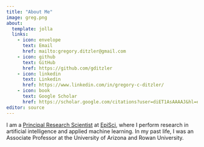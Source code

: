 ```yaml
---
title: "About Me"
image: greg.png
about:
  template: jolla
  links: 
    - icon: envelope
      text: Email
      href: mailto:gregory.ditzler@gmail.com
    - icon: github
      text: GitHub
      href: https://github.com/gditzler
    - icon: linkedin
      text: Linkedin
      href: https://www.linkedin.com/in/gregory-c-ditzler/
    - icon: book
      text: Google Scholar
      href: https://scholar.google.com/citations?user=diET1AsAAAAJ&hl=en
editor: source
---
```




I am a [Principal Research Scientist](https://www.episci.com/episci-team/){target="_blank"} at [EpiSci](https://www.episci.com/){target="_blank"}, where I perform research in artificial intelligence and applied machine learning. In my past life, I was an Associate Professor at the University of Arizona and Rowan University.  




